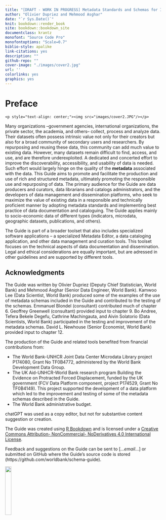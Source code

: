 --- 
title: "[DRAFT - WORK IN PROGRESS] Metadata Standards and Schemas for Improved Data Discoverability and Usability"
author: "Olivier Dupriez and Mehmood Asghar"
date: "`r Sys.Date()`"
knit: bookdown::render_book
site: bookdown::bookdown_site
documentclass: krantz
monofont: "Source Code Pro"
monofontoptions: "Scale=0.7"
biblio-style: apalike
link-citations: yes
description: ""
github-repo: ""
cover-image: "./images/cover2.jpg"
url: ''
colorlinks: yes
graphics: yes
---

# Preface {-}

```{asis, echo=identical(knitr:::pandoc_to(), 'html')}
<p style="text-align: center;"><img src="images/cover2.JPG"/></p>
```
Many organizations --government agencies, international organizations, the private sector, the academia, and others-- collect, process and analyze data. Their datasets often possess intrinsic value not only for their creators but also for a broad community of secondary users and researchers. By repurposing and reusing these data, this community can add much value to existing data. However, many datasets remain difficult to find, access, and use, and are therefore underexploited. A dedicated and concerted effort to improve the discoverability, accessibility, and usability of data is needed. Such effort would largely hinge on the quality of the **metadata** associated with the data. This Guide aims to promote and facilitate the production and use of rich and structured metadata, ultimately promoting the responsible use and repurposing of data. The primary audience for the Guide are data producers and curators, data librarians and catalogs administrators, and the developers of data management and dissemination platforms, who seek to maximize the value of existing data in a responsible and technically proficient manner by adopting metadata standards and implementing best practice of data documentation and cataloguing. The Guide applies mainly to socio-economic data of different types (indicators, microdata, geographic datasets, publications, and others).

The Guide is part of a broader toolset that also includes specialized software applications -- a specialized Metadata Editor, a data cataloging application, and other data management and curation tools. This toolset focuses on the technical aspects of data documentation and dissemination. Legal and ethical considerations are equally important, but are adressed in other guidelines and are supported by different tools. 

## Acknowledgments {-}

The Guide was written by Olivier Dupriez (Deputy Chief Statistician, World Bank) and Mehmood Asghar (Senior Data Engineer, World Bank). Kamwoo Lee (Data Scientist, World Bank) produced some of the examples of the use of metadata schemas included in the Guide and contributed to the testing of the schemas. Emmanuel Blondel (consultant) contributed much of chapter 6. Geoffrey Greenwell (consultant) provided input to chapter 9. Bo Andree, Tefera Bekele Degefu, Cathrine Machingauta, and Aivin Solatorio (Data Scientists, World Bank) participated in the testing and improvement of the metadata schemas. David L. Newhouse (Senior Economist, World Bank) provided input to chapter 12. 

The production of the Guide and related tools benefited from financial contributions from:

   - The World Bank-UNHCR Joint Data Center Microdata Library project P174080, Grant No TF0B4772, administered by the World Bank Development Data Group.
   - The UK Aid-UNHCR-World Bank research program Building the Evidence on Protracted Forced Displacement, funded by the UK government (FCV Data Platform component, project P174529, Grant No TF0B4149). This project supported the development of a data platform which led to the improvement and testing of some of the metadata schemas described in the Guide.
   - The World Bank administrative budget.

chatGPT was used as a copy editor, but not for substantive content suggestion or creation.  

The Guide was created using [R Bookdown](https://bookdown.org/) and is licensed under a [Creative Commons Attribution- NonCommercial- NoDerivatives 4.0 International License](https://creativecommons.org/licenses/by-nc-nd/4.0/). 

Feedback and suggestions on the Guide can be sent to [...*email*...] or submitted on GitHub where the Guide's source code is stored (https://github.com/worldbank/schema-guide). 

![](./images/index_ccby_logo.png){width=20%}
</center>
